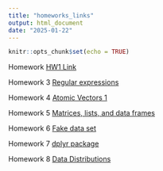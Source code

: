 ```yaml
---
title: "homeworks_links"
output: html_document
date: "2025-01-22"
---
```


```r
knitr::opts_chunk$set(echo = TRUE)
```

Homework [HW1 Link](HW1.html)


Homework 3 [Regular expressions](Homework_3.html) 


Homework 4 [Atomic Vectors 1](Homework_4.html) 


Homework 5 [Matrices, lists, and data frames](HW5.html)


Homework 6  [Fake data set](HW6.html)


Homework 7  [dplyr package](HW7.html) 


Homework 8 [Data Distributions](HW8.html)




